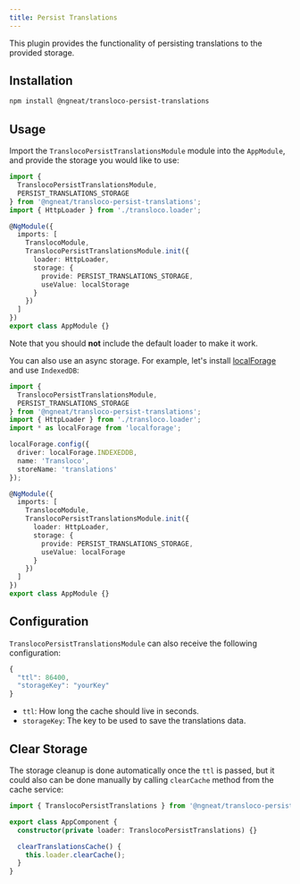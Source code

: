```yaml
---
title: Persist Translations
---
```


This plugin provides the functionality of persisting translations to the provided storage.

## Installation
```bash
npm install @ngneat/transloco-persist-translations
```

## Usage
Import the `TranslocoPersistTranslationsModule` module into the `AppModule`, and provide the storage you would like to use:

```ts title="app.module.ts"
import {
  TranslocoPersistTranslationsModule,
  PERSIST_TRANSLATIONS_STORAGE
} from '@ngneat/transloco-persist-translations';
import { HttpLoader } from './transloco.loader';

@NgModule({
  imports: [
    TranslocoModule,
    TranslocoPersistTranslationsModule.init({
      loader: HttpLoader,
      storage: {
        provide: PERSIST_TRANSLATIONS_STORAGE,
        useValue: localStorage
      }
    })
  ]
})
export class AppModule {}
```

Note that you should **not** include the default loader to make it work.

You can also use an async storage. For example, let's install [localForage](https://github.com/localForage/localForage) and use `IndexedDB`:

```ts title="app.module.ts"
import {
  TranslocoPersistTranslationsModule,
  PERSIST_TRANSLATIONS_STORAGE
} from '@ngneat/transloco-persist-translations';
import { HttpLoader } from './transloco.loader';
import * as localForage from 'localforage';

localForage.config({
  driver: localForage.INDEXEDDB,
  name: 'Transloco',
  storeName: 'translations'
});

@NgModule({
  imports: [
    TranslocoModule,
    TranslocoPersistTranslationsModule.init({
      loader: HttpLoader,
      storage: {
        provide: PERSIST_TRANSLATIONS_STORAGE,
        useValue: localForage
      }
    })
  ]
})
export class AppModule {}
```

## Configuration
`TranslocoPersistTranslationsModule` can also receive the following configuration:

```ts
{
  "ttl": 86400,
  "storageKey": "yourKey"
}
```

- `ttl`: How long the cache should live in seconds.
- `storageKey`: The key to be used to save the translations data.

## Clear Storage
The storage cleanup is done automatically once the `ttl` is passed, but it could also can be done manually by calling `clearCache` method from the cache service:

```ts title="app.component.ts"
import { TranslocoPersistTranslations } from '@ngneat/transloco-persist-translations';

export class AppComponent {
  constructor(private loader: TranslocoPersistTranslations) {}

  clearTranslationsCache() {
    this.loader.clearCache();
  }
}
```

